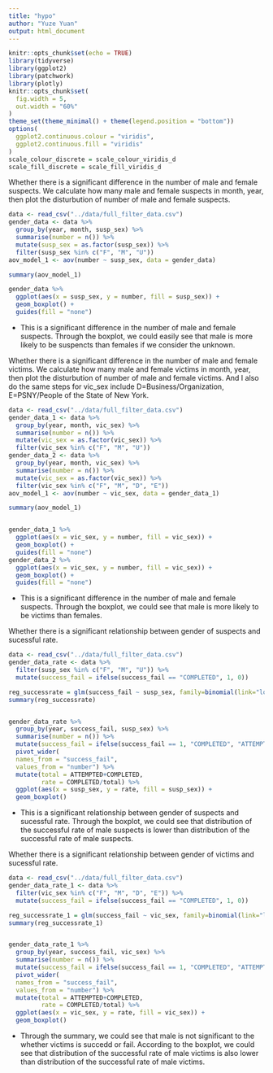 ```yaml
---
title: "hypo"
author: "Yuze Yuan"
output: html_document
---
```


```r
knitr::opts_chunk$set(echo = TRUE)
library(tidyverse)
library(ggplot2)
library(patchwork)
library(plotly)
knitr::opts_chunk$set(
  fig.width = 5,
  out.width = "60%"
)
theme_set(theme_minimal() + theme(legend.position = "bottom"))
options(
  ggplot2.continuous.colour = "viridis",
  ggplot2.continuous.fill = "viridis"
)
scale_colour_discrete = scale_colour_viridis_d
scale_fill_discrete = scale_fill_viridis_d
```

Whether there is a significant difference in the number of male and female suspects. We calculate how many male and female suspects in month, year, then plot the disturbution of number of male and female suspects.
```r
data <- read_csv("../data/full_filter_data.csv")
gender_data <- data %>%  
  group_by(year, month, susp_sex) %>% 
  summarise(number = n()) %>% 
  mutate(susp_sex = as.factor(susp_sex)) %>%
  filter(susp_sex %in% c("F", "M", "U"))
aov_model_1 <- aov(number ~ susp_sex, data = gender_data)

summary(aov_model_1)

gender_data %>% 
  ggplot(aes(x = susp_sex, y = number, fill = susp_sex)) +
  geom_boxplot() +
  guides(fill = "none")  
```
* This is a significant difference in the number of male and female suspects. Through the boxplot, we could easily see that male is more likely to be suspencts than females if we consider the unknown.

Whether there is a significant difference in the number of male and female victims. We calculate how many male and female victims in month, year, then plot the disturbution of number of male and female victims. And I also do the same steps for vic_sex include D=Business/Organization, 
E=PSNY/People of the State of New York.
```r
data <- read_csv("../data/full_filter_data.csv")
gender_data_1 <- data %>%  
  group_by(year, month, vic_sex) %>% 
  summarise(number = n()) %>% 
  mutate(vic_sex = as.factor(vic_sex)) %>%
  filter(vic_sex %in% c("F", "M", "U"))
gender_data_2 <- data %>%  
  group_by(year, month, vic_sex) %>% 
  summarise(number = n()) %>% 
  mutate(vic_sex = as.factor(vic_sex)) %>%
  filter(vic_sex %in% c("F", "M", "D", "E"))
aov_model_1 <- aov(number ~ vic_sex, data = gender_data_1)

summary(aov_model_1)


gender_data_1 %>% 
  ggplot(aes(x = vic_sex, y = number, fill = vic_sex)) +
  geom_boxplot() +
  guides(fill = "none")
gender_data_2 %>% 
  ggplot(aes(x = vic_sex, y = number, fill = vic_sex)) +
  geom_boxplot() +
  guides(fill = "none") 
```
* This is a significant difference in the number of male and female suspects. Through the boxplot, we could see that male is more likely to be victims than females.

Whether there is a significant relationship between gender of suspects and sucessful rate.
```r
data <- read_csv("../data/full_filter_data.csv")
gender_data_rate <- data %>%  
  filter(susp_sex %in% c("F", "M", "U")) %>%
  mutate(success_fail = ifelse(success_fail == "COMPLETED", 1, 0))

reg_successrate = glm(success_fail ~ susp_sex, family=binomial(link="logit"), data = gender_data_rate)
summary(reg_successrate)


gender_data_rate %>% 
  group_by(year, success_fail, susp_sex) %>% 
  summarise(number = n()) %>%
  mutate(success_fail = ifelse(success_fail == 1, "COMPLETED", "ATTEMPTED")) %>%
  pivot_wider(
  names_from = "success_fail", 
  values_from = "number") %>%
  mutate(total = ATTEMPTED+COMPLETED, 
         rate = COMPLETED/total) %>%
  ggplot(aes(x = susp_sex, y = rate, fill = susp_sex)) +
  geom_boxplot()
```
* This is a significant relationship between gender of suspects and sucessful rate. Through the boxplot, we could see that distribution of the successful rate of male suspects is lower than distribution of the successful rate of male suspects.


Whether there is a significant relationship between gender of victims and sucessful rate.
```r
data <- read_csv("../data/full_filter_data.csv")
gender_data_rate_1 <- data %>%  
  filter(vic_sex %in% c("F", "M", "D", "E")) %>%
  mutate(success_fail = ifelse(success_fail == "COMPLETED", 1, 0))

reg_successrate_1 = glm(success_fail ~ vic_sex, family=binomial(link="logit"), data = gender_data_rate_1)
summary(reg_successrate_1)


gender_data_rate_1 %>% 
  group_by(year, success_fail, vic_sex) %>% 
  summarise(number = n()) %>%
  mutate(success_fail = ifelse(success_fail == 1, "COMPLETED", "ATTEMPTED")) %>%
  pivot_wider(
  names_from = "success_fail", 
  values_from = "number") %>%
  mutate(total = ATTEMPTED+COMPLETED, 
         rate = COMPLETED/total) %>%
  ggplot(aes(x = vic_sex, y = rate, fill = vic_sex)) +
  geom_boxplot()
```
* Through the summary, we could see that male is not significant to the whether victims is succedd or fail. According to the boxplot, we could see that distribution of the successful rate of male victims is also lower than distribution of the successful rate of male victims.

